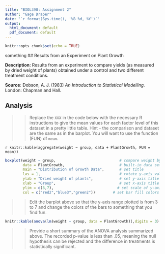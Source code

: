 ```yaml
---
title: "BIOL390: Assignment 2"
author: "Gage Draper"
date: "`r format(Sys.time(), '%B %d, %Y')`"
output:
  html_document: default
  pdf_document: default
---
```


```r
knitr::opts_chunk$set(echo = TRUE)
```
something
## Results from an Experiment on Plant Growth

**Description:** Results from an experiment to compare yields (as measured by dried weight of plants) obtained under a control and two different treatment conditions.

**Source:** Dobson, A. J. (1983) _An Introduction to Statistical Modelling_. London: Chapman and Hall.

## Analysis

>>Replace the `XXX` in the code below with the necessary R instructions to give the mean values for each factor level of this dataset in a pretty little table. Hint - the comparison and dataset are the same as in the barplot. You will want to use the function (FUN) of `mean`.

`r knitr::kable(aggregate(weight ~ group, data + PlantGrowth, FUN = mean))`

```r
boxplot(weight ~ group,                             # compare weight by group
		data = PlantGrowth,                         # built-in data set
		main = "Distribution of Growth Data",       # set title
		las = 1,                                    # rotate y-axis values
        ylab = "Dried weight of plants",            # set y-axis title
		xlab = "Group",                             # set x-axis title
		ylim = c(3,7),                             # set scale of y-axis
		col = c("red2","blue3","green2"))        # set bar fill colors
```

>>Edit the barplot above so that the y-axis range plotted is from 3 to 7 and change the colors of the bars to something that you find fun.

```r
knitr::kable(anova(lm(weight ~ group, data = PlantGrowth)),digits = 3)
```

>>Provide a short summary of the ANOVA analysis summarized above.
The recorded p-value is less than .05, meaning the null hypothesis can be rejected and the difference in treatments is statistically significant.
